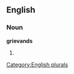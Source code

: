 
==English==

===Noun===
'''grievands'''

# {{plural of|[[grievand]]}}

[[Category:English plurals]]